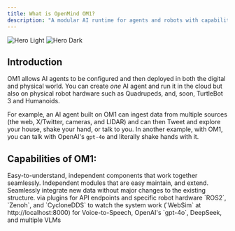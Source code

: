 ```yaml
---
title: What is OpenMind OM1?
description: "A modular AI runtime for agents and robots with capabilities including movement and speech."
---
```



<img
  className="block dark:hidden"
  src="/assets/openmind-intro-cover.png"
  alt="Hero Light"
/>
<img
  className="hidden dark:block"
  src="/assets/openmind-intro-cover.png"
  alt="Hero Dark"
/>


## Introduction
OM1 allows AI agents to be configured and then deployed in both the digital and physical world. You can create *one* AI agent and run it in the cloud but also on physical robot hardware such as Quadrupeds, and, soon, TurtleBot 3 and Humanoids. 

For example, an AI agent built on OM1 can ingest data from multiple sources (the web, X/Twitter, cameras, and LIDAR) and can then Tweet and explore your house, shake your hand, or talk to you. In another example, with OM1, you can talk with OpenAI's `gpt-4o` and literally shake hands with it.

## Capabilities of OM1:

<CardGroup cols={2}>
  <Card
    title=" Simple, modular architecture"
    icon="square-1"
  >
  Easy-to-understand, independent components that work together seamlessly.
   
  </Card>
   <Card
    title="All python "
    icon="square-2"
  >
  Independent modules that are easy maintain, and extend.
  </Card>
   <Card
    title="Easy to add new data inputs "
    icon="square-3"
  >
    Seamlessly integrate new data without major changes to the existing structure.
  </Card>
  <Card
    title="Easy to support new hardware "
    icon="square-4"
  >
   via plugins for API endpoints and specific robot hardware
  </Card>
  <Card
    title="Can be connected to: "
    icon="square-5"
  >
   `ROS2`, `Zenoh`, and `CycloneDDS`
  </Card>
  <Card
    title="Includes a simple web-based debug display "
    icon="square-6"
  >
   to watch the system work (`WebSim` at http://localhost:8000)
  </Card>
  <Card
    title="Preconfigured endpoints"
    icon="square-7"
  >
  for Voice-to-Speech, OpenAI's `gpt-4o`, DeepSeek, and multiple VLMs
  </Card>
  </CardGroup>